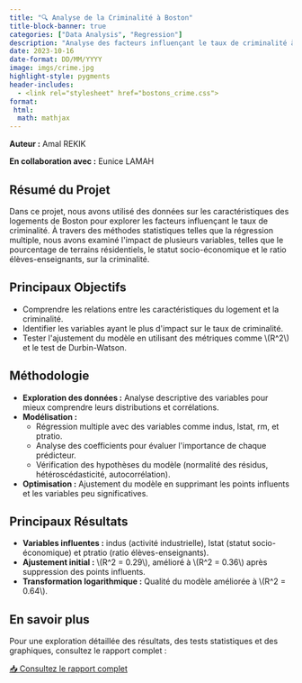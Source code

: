 ```yaml
---
title: "🔍 Analyse de la Criminalité à Boston"
title-block-banner: true
categories: ["Data Analysis", "Regression"]
description: "Analyse des facteurs influençant le taux de criminalité à Boston à l'aide de régressions multiples."
date: 2023-10-16
date-format: DD/MM/YYYY
image: imgs/crime.jpg
highlight-style: pygments
header-includes:
  - <link rel="stylesheet" href="bostons_crime.css">
format: 
 html: 
  math: mathjax
---
```


```{=html}
<!-- Informations sur les auteurs -->
<div class="metadata">
  <p><strong>Auteur :</strong> Amal REKIK</p>
  <p><strong>En collaboration avec :</strong> Eunice LAMAH</p>
</div>

<!-- Résumé -->
<section>
  <h2>Résumé du Projet</h2>
  <p>
    Dans ce projet, nous avons utilisé des données sur les caractéristiques des logements de Boston pour explorer les facteurs influençant le taux de criminalité. À travers des méthodes statistiques telles que la régression multiple, nous avons examiné l'impact de plusieurs variables, telles que le pourcentage de terrains résidentiels, le statut socio-économique et le ratio élèves-enseignants, sur la criminalité.
  </p>
</section>

<!-- Objectifs -->
<section>
  <h2>Principaux Objectifs</h2>
  <ul class="objectives">
    <li><i class="fas fa-bullseye"></i> Comprendre les relations entre les caractéristiques du logement et la criminalité.</li>
    <li><i class="fas fa-chart-line"></i> Identifier les variables ayant le plus d'impact sur le taux de criminalité.</li>
    <li><i class="fas fa-lightbulb"></i> Tester l'ajustement du modèle en utilisant des métriques comme \(R^2\) et le test de Durbin-Watson.</li>
  </ul>
</section>

<!-- Méthodologie -->
<section>
  <h2>Méthodologie</h2>
  <div class="card-bordered">
    <ul>
      <li><strong>Exploration des données :</strong> Analyse descriptive des variables pour mieux comprendre leurs distributions et corrélations.</li>
      <li><strong>Modélisation :</strong>
        <ul>
          <li>Régression multiple avec des variables comme indus, lstat, rm, et ptratio.</li>
          <li>Analyse des coefficients pour évaluer l'importance de chaque prédicteur.</li>
          <li>Vérification des hypothèses du modèle (normalité des résidus, hétéroscédasticité, autocorrélation).</li>
        </ul>
      </li>
      <li><strong>Optimisation :</strong> Ajustement du modèle en supprimant les points influents et les variables peu significatives.</li>
    </ul>
  </div>
</section>

<!-- Résultats -->
<section>
  <h2>Principaux Résultats</h2>
  <div class="card-bordered">
    <ul>
      <li><strong>Variables influentes :</strong> indus (activité industrielle), lstat (statut socio-économique) et ptratio (ratio élèves-enseignants).</li>
      <li><strong>Ajustement initial :</strong> \(R^2 = 0.29\), amélioré à \(R^2 = 0.36\) après suppression des points influents.</li>
      <li><strong>Transformation logarithmique :</strong> Qualité du modèle améliorée à \(R^2 = 0.64\).</li>
    </ul>
  </div>
</section>

<!-- En Savoir Plus -->
<section>
  <h2>En savoir plus</h2>
  <div class="en-savoir-plus">
    <p>Pour une exploration détaillée des résultats, des tests statistiques et des graphiques, consultez le rapport complet :</p>
    <div class="report">
      <a href="reports/Analyse_Criminalite_Boston.pdf" class="btn-download" target="_blank">
        📥 Consultez le rapport complet
      </a>
    </div>
  </div>
</section>
```